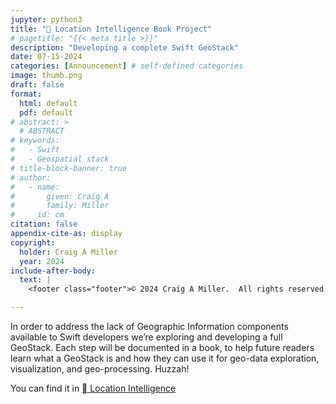 ```yaml
---
jupyter: python3
title: " Location Intelligence Book Project"
# pagetitle: "{{< meta title >}}"
description: "Developing a complete Swift GeoStack"
date: 07-15-2024
categories: [Announcement] # self-defined categories
image: thumb.png
draft: false
format:
  html: default
  pdf: default
# abstract: >
  # ABSTRACT
# keywords:
#   - Swift
#   - Geospatial stack
# title-block-banner: true
# author:
#   - name:
#       given: Craig A
#       family: Miller
#     id: cm
citation: false
appendix-cite-as: display
copyright:
  holder: Craig A Miller
  year: 2024
include-after-body:
  text: |
    <footer class="footer">© 2024 Craig A Miller.  All rights reserved.</footer>

---
```

In order to address the lack of Geographic Information components available to Swift developers we're exploring and developing a full GeoStack.  Each step will be documented in a book, to help future readers learn what a GeoStack is and how they can use it for geo-data exploration, visualization, and geo-processing.  Huzzah!

You can find it in [ Location Intelligence](/geo/introduction.qmd)


